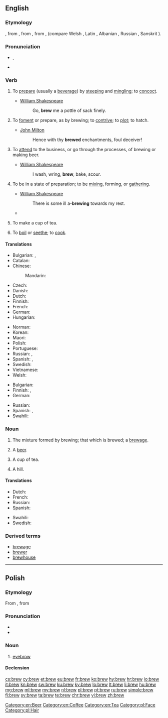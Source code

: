 ==English==

===Etymology===
{{PIE root|en|bʰrewh₁}}
{{etyl|enm|en}} {{m|enm|brewen}}, from {{etyl|ang|en}} {{m|ang|brēowan}}, from {{etyl|gem-pro|en}} {{m|gem-pro|*brewwaną}}, from {{etyl|ine-pro|en}} {{m|ine-pro|*bʰrewh₁-}}, {{m|ine-pro|*bʰreh₁w-}} (compare Welsh {{m|cy|berw||boiling}}, Latin {{m|la|fervēre}}, Albanian {{m|sq|mbruaj||to knead}}, Russian {{m|ru|бруя́||current}}, Sanskrit {{m|sa|भुर्वन्||motion of water|tr=bhurván}}).

===Pronunciation===
* {{enPR|bro͞o}}, {{IPA|/bɹuː/|lang=en}}
* {{rhymes|uː|lang=en}}

===Verb===
{{en-verb}}

# {{label|en|transitive}} To [[prepare]] (usually a [[beverage]]) by [[steep]]ing and [[mingle|mingling]]; to [[concoct]].
#* [[w:William Shakespeare|William Shakespeare]]
#*: Go, '''brew''' me a pottle of sack finely.
# {{label|en|transitive}} To [[foment]] or prepare, as by brewing; to [[contrive]]; to [[plot]]; to hatch.
#* [[w:John Milton|John Milton]]
#*: Hence with thy '''brewed''' enchantments, foul deceiver!
# {{label|en|intransitive}} To [[attend]] to the business, or go through the processes, of brewing or making beer.
#* [[w:William Shakespeare|William Shakespeare]]
#*: I wash, wring, '''brew''', bake, scour.
# {{label|en|intransitive}} To be in a state of preparation; to be [[mix]]ing, forming, or [[gather]]ing.
#* [[w:William Shakespeare|William Shakespeare]]
#*: There is some ill a-'''brewing''' towards my rest.
#* {{quote-journal|date=January 11, 2011
|author=Jonathan Stevenson
|title=West Ham 2 - 1 Birmingham
|work=BBC
|url=http://news.bbc.co.uk/sport2/hi/football/league_cup/9354485.stm
|page=
|passage=Grant may have considered that only a performance of the very highest quality could keep him in a job - and the way his players started the game gave the 55-year-old shelter from the storm that was '''brewing'''.}}
# {{label|en|transitive|British|NZ}} To make a cup of tea.
# {{label|en|transitive|obsolete}} To [[boil]] or [[seethe]]; to [[cook]].

====Translations====
{{trans-top|to prepare liquor}}
* Bulgarian: {{t+|bg|смесвам}}, {{t+|bg|забърквам}}
* Catalan: {{t|ca|destilar}}
* Chinese:
*: Mandarin: {{t+|cmn|酿造|tr=niángzào|sc=Hani}}
* Czech: {{t+|cs|vařit}}
* Danish: {{t|da|brygge}}
* Dutch: {{t+|nl|brouwen}}
* Finnish: {{t|fi|panna olutta}}
* French: {{t+|fr|brasser}}
* German: {{t+|de|brauen}}
* Hungarian: {{t+|hu|főz}}
{{trans-mid}}
* Norman: {{t|nrf|brachi}}
* Korean: {{t|ko|양조하다|sc=Kore}}
* Maori: {{t|mi|kōpiro}}
* Polish: {{t+|pl|warzyć|impf}}
* Portuguese: {{t+|pt|fermentar}}
* Russian: {{t+|ru|вари́ть|impf}} {{qualifier|beer}}, {{t+|ru|зава́ривать|impf}} {{qualifier|tea}}
* Spanish: {{t+|es|fermentar}}, {{t+|es|destilar}}
* Swedish: {{t+|sv|brygga}}
* Vietnamese: {{t-needed|vi}}
* Welsh: {{t+|cy|bragu}}
{{trans-bottom}}

{{trans-top|to be in a state of preparation; to be mixing, forming, or gathering}}
* Bulgarian: {{t+|bg|приготвям}}
* Finnish: {{t+|fi|valmistella}}, {{t|fi|olla tekeillä}}
* German: {{t-check|de|zusammenbrauen|alt=sich zusammenbrauen}}
{{trans-mid}}
* Russian: {{t+|ru|назрева́ть|impf}} {{qualifier|figurative}}
* Spanish: {{t+|es|hirviendo}}, {{t+|es|fermentando}}
* Swahili: {{t+|sw|chebuka}}
{{trans-bottom}}

===Noun===
{{en-noun}}

# The mixture formed by brewing; that which is brewed; a [[brewage]].
# {{label|en|slang}} A [[beer]].
# {{label|en|British|NZ}} A cup of tea.
# {{label|en|British|informal}} A hill.

====Translations====
{{trans-top|something brewed}}
* Dutch: {{t+|nl|brouwsel|n}}
* French: {{t+|fr|breuvage|m}}
* Russian: {{t+|ru|ва́рево|n}}
* Spanish: {{t+|es|destilado|m}}
{{trans-mid}}
* Swahili: {{t+|sw|chebuka}}
* Swedish: {{t+|sv|brygd|c}}
{{trans-bottom}}

===Derived terms===
* [[brewage]]
* [[brewer]]
* [[brewhouse]]

[[Category:en:Beer]]
[[Category:en:Coffee]]
[[Category:en:Tea]]

----

==Polish==

===Etymology===
From {{inh|pl|sla-pro|*bry}}, from {{etyl|ine-pro|pl}} {{m|ine-pro|*h₃bʰruHs}}

===Pronunciation===
* {{IPA|[brɛf]|lang=pl}}
* {{audio|Pl-brew.ogg|audio|lang=pl}}

===Noun===
{{pl-noun|f}}

# [[eyebrow]]

====Declension====
{{pl-decl-noun-f|nomp=brwi}}

[[Category:pl:Face]]
[[Category:pl:Hair]]

[[cs:brew]]
[[cy:brew]]
[[et:brew]]
[[eu:brew]]
[[fr:brew]]
[[ko:brew]]
[[hy:brew]]
[[hr:brew]]
[[io:brew]]
[[it:brew]]
[[kn:brew]]
[[sw:brew]]
[[ku:brew]]
[[ky:brew]]
[[lo:brew]]
[[lt:brew]]
[[li:brew]]
[[hu:brew]]
[[mg:brew]]
[[ml:brew]]
[[my:brew]]
[[nl:brew]]
[[pl:brew]]
[[pt:brew]]
[[ru:brew]]
[[simple:brew]]
[[fi:brew]]
[[sv:brew]]
[[ta:brew]]
[[te:brew]]
[[chr:brew]]
[[vi:brew]]
[[zh:brew]]